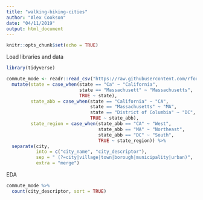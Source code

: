 ```yaml
---
title: "walking-biking-cities"
author: "Alex Cookson"
date: "04/11/2019"
output: html_document
---
```


```r
knitr::opts_chunk$set(echo = TRUE)
```

Load libraries and data

```r
library(tidyverse)

commute_mode <- readr::read_csv("https://raw.githubusercontent.com/rfordatascience/tidytuesday/master/data/2019/2019-11-05/commute.csv") %>%
  mutate(state = case_when(state == "Ca" ~ "California",
                           state == "Massachusett" ~ "Massachusetts",
                           TRUE ~ state),
         state_abb = case_when(state == "California" ~ "CA",
                               state == "Massachusetts" ~ "MA",
                               state == "District of Columbia" ~ "DC",
                               TRUE ~ state_abb),
         state_region = case_when(state_abb == "CA" ~ "West",
                                  state_abb == "MA" ~ "Northeast",
                                  state_abb == "DC" ~ "South",
                                  TRUE ~ state_region)) %>%
  separate(city,
           into = c("city_name", "city_descriptor"),
           sep = " (?=city|village|town|borough|municipality|urban)",
           extra = "merge")
```

EDA

```r
commute_mode %>%
  count(city_descriptor, sort = TRUE)
```